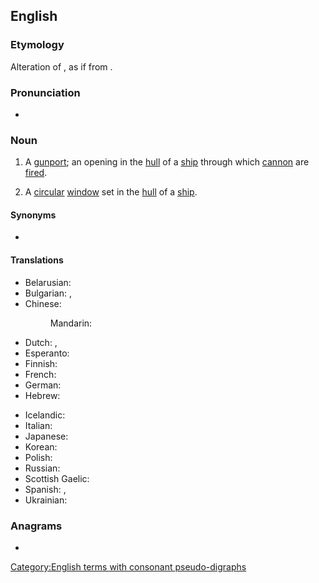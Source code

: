==English==

===Etymology===
Alteration of {{m|en|portal}}, as if from {{compound|en|port|hole}}.

===Pronunciation===
* {{IPA|en|/ˈpɔː(ɹ)t.həʊl/}}

===Noun===
{{en-noun}}

# {{lb|en|archaic}} A [[gunport]]; an opening in the [[hull]] of a [[ship]] through which [[cannon]] are [[fire]]d.
# A [[circular]] [[window]] set in the [[hull]] of a [[ship]].

====Synonyms====
* {{l|en|scuttle}}

====Translations====
{{trans-see|gunport}}
{{trans-top|circular window}}
* Belarusian: {{t|be|ілюміна́тар|m}}
* Bulgarian: {{t+|bg|люк|m}}, {{t+|bg|илюминатор|m}}
* Chinese:
*: Mandarin: {{t+|cmn|舷窗|tr=xiánchuāng}}
* Dutch: {{t+|nl|patrijs|f}}, {{t+|nl|patrijspoort|f}}
* Esperanto: {{t+|eo|luko}}
* Finnish: {{t|fi|hytti-ikkuna}}
* French: {{t+|fr|hublot|m}}
* German: {{t+|de|Bullauge|n}}
* Hebrew: {{t+|he|אֶשְׁקָף|m|tr=eshkaf}}
{{trans-mid}}
* Icelandic: {{t+|is|kýrauga|n}}
* Italian: {{t+|it|oblò}}
* Japanese: {{t|ja|舷窓|tr=げんそう, gensō|sc=Jpan}}
* Korean: {{t|ko|현창|sc=Kore}}
* Polish: {{t+|pl|bulaj|m}}
* Russian: {{t+|ru|иллюмина́тор|m}}
* Scottish Gaelic: {{t|gd|uinneag bàta|f}}
* Spanish: {{t+|es|tronera|f}}, {{t|es|ventanilla|f}}
* Ukrainian: {{t|uk|ілюміна́тор|m}}
{{trans-bottom}}

===Anagrams===
* {{anagrams|en|a=ehlooprt|potholer}}

[[Category:English terms with consonant pseudo-digraphs]]